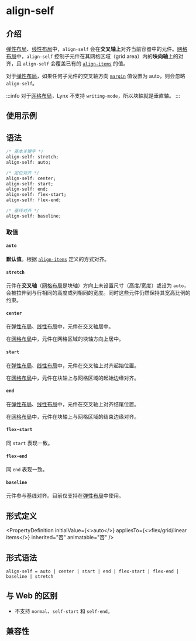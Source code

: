 # align-self


## 介绍

[弹性布局](guide/ui/layout/flexible-box-layout.mdx)、[线性布局](guide/ui/layout/linear-layout.mdx)中，`align-self` 会在**交叉轴上**对齐当前容器中的元件。[网格布局](guide/ui/layout/grid-layout.mdx)中，`align-self` 控制子元件在其网格区域（grid area）内的**块向轴**上的对齐，且 `align-self` 会覆盖已有的 [`align-items`](./align-items.mdx) 的值。

对于[弹性布局](guide/ui/layout/flexible-box-layout.mdx)，如果任何子元件的交叉轴方向 [`margin`](./margin.mdx) 值设置为 auto，则会忽略 `align-self`。

:::info
对于[网格布局](guide/ui/layout/grid-layout.mdx)，Lynx 不支持 `writing-mode`，所以块轴就是垂直轴。
:::

## 使用示例


<Go
  example="css-api"
  defaultFile="src/align-self/App.tsx"
  img="https://lf-lynx.tiktok-cdns.com/obj/lynx-artifacts-oss-sg/lynx-website/assets/doc/css/align-self.jpg"
  defaultEntryFile="dist/align-self.lynx.bundle"
  entry="src/align-self"
/>

## 语法

```css
/* 基本关键字 */
align-self: stretch;
align-self: auto;

/* 定位对齐 */
align-self: center;
align-self: start;
align-self: end;
align-self: flex-start;
align-self: flex-end;

/* 基线对齐 */
align-self: baseline;
```

### 取值

#### `auto`

**默认值**。根据 [`align-items`](./align-items.mdx) 定义的方式对齐。

#### `stretch`

元件在**交叉轴**（[网格布局](guide/ui/layout/grid-layout.mdx)是块轴）方向上未设置尺寸（高度/宽度）或设为 `auto`，会被拉伸到与行相同的高度或列相同的宽度。同时这些元件仍然保持其宽高比例的约束。

#### `center`

在[弹性布局](guide/ui/layout/flexible-box-layout.mdx)、[线性布局](guide/ui/layout/linear-layout.mdx)中，元件在交叉轴居中。

在[网格布局](guide/ui/layout/grid-layout.mdx)中，元件在网格区域的块轴方向上居中。

#### `start`

在[弹性布局](guide/ui/layout/flexible-box-layout.mdx)、[线性布局](guide/ui/layout/linear-layout.mdx)中，元件在交叉轴上对齐起始位置。

在[网格布局](guide/ui/layout/grid-layout.mdx)中，元件在块轴上与网格区域的起始边缘对齐。

#### `end`

在[弹性布局](guide/ui/layout/flexible-box-layout.mdx)、[线性布局](guide/ui/layout/linear-layout.mdx)中，元件在交叉轴上对齐结尾位置。

在[网格布局](guide/ui/layout/grid-layout.mdx)中，元件在块轴上与网格区域的结束边缘对齐。

#### `flex-start`

同 `start` 表现一致。

#### `flex-end`

同 `end` 表现一致。

#### `baseline`

元件参与基线对齐。目前仅支持在[弹性布局](guide/ui/layout/flexible-box-layout.mdx)中使用。

## 形式定义


<PropertyDefinition
  initialValue={<>auto</>}
  appliesTo={<>flex/grid/linear items</>}
  inherited="否"
  animatable="否"
/>

## 形式语法

```
align-self = auto | center | start | end | flex-start | flex-end | baseline | stretch
```

## 与 Web 的区别

- 不支持 `normal`、`self-start` 和 `self-end`。

## 兼容性


<LegacyCompatTable metadata="css/properties/align-self" />
